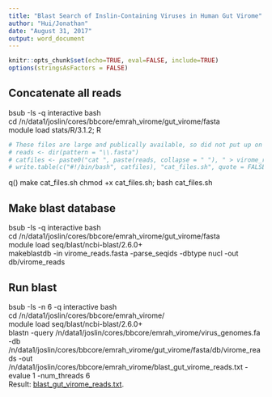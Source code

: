 ---
title: "Blast Search of Inslin-Containing Viruses in Human Gut Virome"
author: "Hui/Jonathan"
date: "August 31, 2017"
output: word_document
---

```{r setup, include=FALSE}
knitr::opts_chunk$set(echo=TRUE, eval=FALSE, include=TRUE)
options(stringsAsFactors = FALSE)
```

## Concatenate all reads
bsub -Is -q interactive bash  
cd /n/data1/joslin/cores/bbcore/emrah_virome/gut_virome/fasta  
module load stats/R/3.1.2; R
```{r Concatenate}
# These files are large and publically available, so did not put up on github
# reads <- dir(pattern = "\\.fasta")
# catfiles <- paste0("cat ", paste(reads, collapse = " "), " > virome_reads.fasta")
# write.table(c("#!/bin/bash", catfiles), "cat_files.sh", quote = FALSE, row.names = FALSE, col.names = FALSE)
```
q()
make cat_files.sh 
chmod +x cat_files.sh; bash cat_files.sh  

## Make blast database
bsub -Is -q interactive bash  
cd /n/data1/joslin/cores/bbcore/emrah_virome/gut_virome/fasta  
module load seq/blast/ncbi-blast/2.6.0+    
makeblastdb -in virome_reads.fasta -parse_seqids -dbtype nucl -out db/virome_reads  

## Run blast
bsub -Is -n 6 -q interactive bash  
cd /n/data1/joslin/cores/bbcore/emrah_virome/  
module load seq/blast/ncbi-blast/2.6.0+    
blastn -query /n/data1/joslin/cores/bbcore/emrah_virome/virus_genomes.fa -db /n/data1/joslin/cores/bbcore/emrah_virome/gut_virome/fasta/db/virome_reads -out  /n/data1/joslin/cores/bbcore/emrah_virome/blast_gut_virome_reads.txt -evalue 1 -num_threads 6  
Result: [blast_gut_virome_reads.txt](blast_gut_virome_reads.txt).